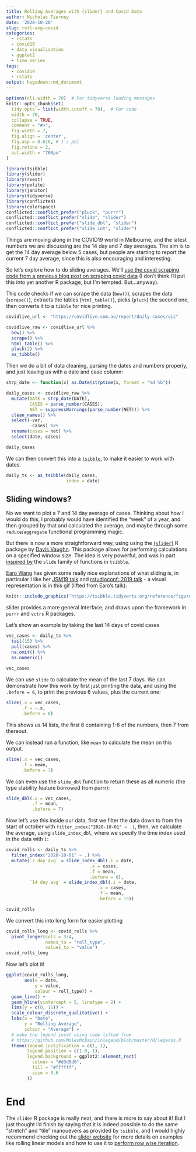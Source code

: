 ```yaml
---
title: Rolling Averages with {slider} and Covid Data
author: Nicholas Tierney
date: '2020-10-20'
slug: roll-avg-covid
categories:
  - rstats
  - covid19
  - data visualisation
  - ggplot2
  - time series
tags:
  - covid19
  - rstats
output: hugodown::md_document
---
```


```r
options(cli.width = 70)  # For tidyverse loading messages
knitr::opts_chunk$set(
  tidy.opts = list(width.cutoff = 70),  # For code
  width = 70,
  collapse = TRUE, 
  comment = "#>", 
  fig.width = 7, 
  fig.align = 'center',
  fig.asp = 0.618, # 1 / phi
  fig.retina = 2,
  out.width = "700px"
)
```

```r
library(tsibble)
library(slider)
library(rvest)
library(polite)
library(janitor)
library(tidyverse)
library(conflicted)
library(colorspace)
conflicted::conflict_prefer("pluck", "purrr")
conflicted::conflict_prefer("slide", "slider")
conflicted::conflict_prefer("slide_dbl", "slider")
conflicted::conflict_prefer("slide_int", "slider")
```

Things are moving along in the COVID19 world in Melbourne, and the latest numbers we are discussing are the 14 day and 7 day averages. The aim is to get the 14 day average below 5 cases, but people are starting to report the current 7 day average, since this is also encouraging and interesting.

So let's explore how to do sliding averages. We'll [use the covid scraping code from a previous blog post on scraping covid data](https://www.njtierney.com/post/2020/10/11/times-scales-covid/) (I don't think I'll put this into yet another R package, but I'm tempted. But...anyway).

This code checks if we can scrape the data (`bow()`), scrapes the data (`scrape()`), extracts the tables (`html_table()`), picks (`pluck`) the second one, then converts it to a `tibble` for nice printing.

```r
covidlive_url <- "https://covidlive.com.au/report/daily-cases/vic"

covidlive_raw <- covidlive_url %>% 
  bow() %>% 
  scrape() %>% 
  html_table() %>% 
  pluck(2) %>% 
  as_tibble()
```

Then we do a bit of data cleaning, parsing the dates and numbers properly, and just leaving us with a date and case column:

```r

strp_date <- function(x) as.Date(strptime(x, format = "%d %b"))

daily_cases <- covidlive_raw %>% 
  mutate(DATE = strp_date(DATE),
         CASES = parse_number(CASES),
         NET = suppressWarnings(parse_number(NET))) %>% 
  clean_names() %>% 
  select(-var,
         -cases) %>% 
  rename(cases = net) %>% 
  select(date, cases)

daily_cases
```

We can then convert this into a [`tsibble`](https://github.com/tidyverts/tsibble), to make it easier to work with dates.

```r
daily_ts <- as_tsibble(daily_cases,
                       index = date)
```

## Sliding windows?

No we want to plot a 7 and 14 day average of cases. Thinking about how I would do this, I probably would have identified the "week" of a year, and then grouped by that and calculated the average, and maybe through some `reduce`/`aggregate` functional programming magic.

But there is now a more straightforward way, using using the [{`slider`}](https://davisvaughan.github.io/slider/) R package by [Davis Vaughn](https://github.com/DavisVaughan). This package allows for performing calculations on a specified window size. The idea is very powerful, and was in part [inspired by](https://github.com/DavisVaughan/slider#inspiration) the `slide` family of functions in `tsibble`. 

[Earo Wang](https://earo.me/) has given some really nice explanations of what sliding is, in particular I like her [JSM19 talk](https://slides.earo.me/jsm19/#23) and [rstudioconf::2019 talk](https://slides.earo.me/rstudioconf19/#15) - a visual representation is in this gif (lifted from Earo's talk):

```r
knitr::include_graphics("https://tsibble.tidyverts.org/reference/figures/animate-1.gif")
```

slider provides a more general interface, and draws upon the framework in `purrr` and `vctrs` R packages. 

Let's show an example by taking the last 14 days of covid cases

```r
vec_cases <- daily_ts %>% 
  tail(15) %>% 
  pull(cases) %>% 
  na.omit() %>% 
  as.numeric()
  
vec_cases
```

We can use `slide` to calculate the mean of the last 7 days. We can demonstrate how this work by first just printing the data, and using the `.before = 6`, to print the previous 6 values, plus the current one:

```r
slide(.x = vec_cases, 
      .f = ~.x,
      .before = 6)
```

This shows us 14 lists, the first 6 containing 1-6 of the numbers, then 7 from thereout.

We can instead run a function, like `mean` to calculate the mean on this output. 

```r
slide(.x = vec_cases,
      .f = mean,
      .before = 7)
```

We can even use the `slide_dbl` function to return these as all numeric (the type stability feature borrowed from purrr):

```r
slide_dbl(.x = vec_cases,
          .f = mean,
          .before = 7)
```

Now let's use this inside our data, first we filter the data down to from the start of october with `filter_index("2020-10-01" ~ .)`, then, we calculate the average, using `slide_index_dbl`, where we specify the time index used in the data with `i`:

```r
covid_rolls <- daily_ts %>% 
  filter_index("2020-10-01" ~ .) %>% 
  mutate(`7 day avg` = slide_index_dbl(.i = date,
                                .x = cases,
                                .f = mean,
                                .before = 6),
         `14 day avg` = slide_index_dbl(.i = date,
                                   .x = cases,
                                   .f = mean,
                                   .before = 13))

covid_rolls
```

We convert this into long form for easier plotting

```r
covid_rolls_long <- covid_rolls %>% 
  pivot_longer(cols = 3:4,
               names_to = "roll_type",
               values_to = "value")
covid_rolls_long
```

Now let's plot it!

```r
ggplot(covid_rolls_long,
       aes(x = date,
           y = value,
           colour = roll_type)) + 
  geom_line() +
  geom_hline(yintercept = 5, linetype = 2) + 
  lims(y = c(0, 15)) +
  scale_colour_discrete_qualitative() +
  labs(x = "Date",
       y = "Rolling Average",
       colour = "Average") +
  # make the legend inset using code lifted from 
  # https://github.com/MilesMcBain/inlegend/blob/master/R/legends.R
  theme(legend.justification = c(1, 1),
        legend.position = c(1.0, 1),
        legend.background = ggplot2::element_rect(
          colour = "#d3d5d6",
          fill = "#ffffff",
          size = 0.6
        ))

```

# End

The `slider` R package is really neat, and there is more to say about it! But I just thought I'd finish by saying that it is indeed possible to do the same "stretch" and "tile" manouevers as provided by `tsibble`, and I would highly recommend checking out the [slider website](https://davisvaughan.github.io/slider/) for more details on examples like rolling linear models and how to use it to [perform row wise iteration](https://davisvaughan.github.io/slider/articles/rowwise.html).
